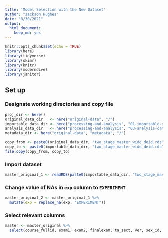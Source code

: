 ```yaml
---
title: 'Model Selection with the New Dataset'
author: "Jackson Hughes"
date: "8/30/2021"
output: 
  html_document:
    keep_md: yes
---
```


```r
knitr::opts_chunk$set(echo = TRUE)
library(here)
library(tidyverse)
library(skimr)
library(knitr)
library(moderndive)
library(janitor)
```

## Set up

### Designate working directories and copy file

```r
proj_dir <- here()
original_data_dir   <- here("original-data", "/")
importable_data_dir <- here("processing-and-analysis", "01-importable-data", "/")
analysis_data_dir   <- here("processing-and-analysis", "03-analysis-data", "/")
metadata_dir <- here("original-data", "metadata", "/")

copy_from <- paste0(original_data_dir, "two_stage_master_wide_deid.rds")
copy_to <- paste0(importable_data_dir, "two_stage_master_wide_deid.rds")
file.copy(copy_from, copy_to)
```

### Import dataset

```r
master_original_1 <- readRDS(paste0(importable_data_dir, "two_stage_master_wide_deid.rds"))
```

### Change value of NAs in `exp` column to `EXPERIMENT`

```r
master_original_2 <- master_original_1 %>% 
  mutate(exp = replace_na(exp, "EXPERIMENT"))
```


### Select relevant columns

```r
master <- master_original %>% 
  select(course_fullid, exam1, exam2, finalexam, ta_sect, ver, sex_id, urm_id, eop_id, fgn_id, satverbal, satmath, high_sch_gpa, mastered_topics_initial_kc, experiment1, satm_c, satv_c, aleksikc_c, hsgpa_c, final_c, satm_z, satv_z, aleksikc_z, hsgpa_z, final_z)
```

